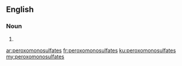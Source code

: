 ==English==

===Noun===
{{head|en}}

# {{plural of|peroxomonosulfate}}

[[ar:peroxomonosulfates]]
[[fr:peroxomonosulfates]]
[[ku:peroxomonosulfates]]
[[my:peroxomonosulfates]]